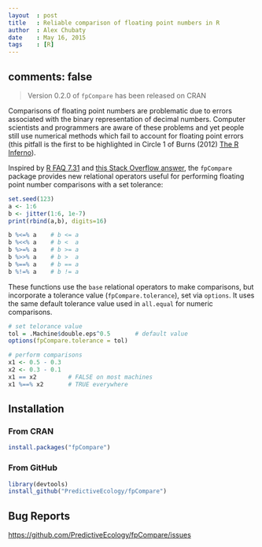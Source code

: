 ```yaml
---
layout  : post
title   : Reliable comparison of floating point numbers in R
author  : Alex Chubaty
date    : May 16, 2015
tags    : [R]
---
```

comments: false
---
> Version 0.2.0 of `fpCompare` has been released on CRAN

Comparisons of floating point numbers are problematic due to errors associated with the binary representation of decimal numbers.
Computer scientists and programmers are aware of these problems and yet people still use numerical methods which fail to account for floating point errors (this pitfall is the first to be highlighted in Circle 1 of Burns (2012) [The R Inferno](https://www.burns-stat.com/pages/Tutor/R_inferno.pdf)).

Inspired by [R FAQ 7.31](https://cran.r-project.org/doc/FAQ/R-FAQ.html#Why-doesn_0027t-R-think-these-numbers-are-equal_003f) and [this Stack Overflow answer](https://stackoverflow.com/a/2769618/1380598), the `fpCompare` package provides new relational operators useful for performing floating point number comparisons with a set tolerance:

```r
set.seed(123)
a <- 1:6
b <- jitter(1:6, 1e-7)
print(rbind(a,b), digits=16)

b %<=% a    # b <= a 
b %<<% a    # b <  a
b %>=% a    # b >= a 
b %>>% a    # b >  a
b %==% a    # b == a
b %!=% a    # b != a 
```

These functions use the `base` relational operators to make comparisons, but incorporate a tolerance value (`fpCompare.tolerance`), set via `options`.
It uses the same default tolerance value used in `all.equal` for numeric comparisons.

```r
# set telorance value
tol = .Machine$double.eps^0.5       # default value
options(fpCompare.tolerance = tol)

# perform comparisons
x1 <- 0.5 - 0.3
x2 <- 0.3 - 0.1
x1 == x2         # FALSE on most machines
x1 %==% x2       # TRUE everywhere
```

## Installation

### From CRAN

```r
install.packages("fpCompare")
```

### From GitHub

```r
library(devtools)
install_github("PredictiveEcology/fpCompare")
```

## Bug Reports

[https://github.com/PredictiveEcology/fpCompare/issues](https://github.com/PredictiveEcology/fpCompare/issues)
